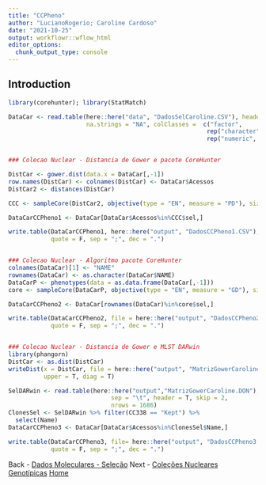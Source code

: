 ```yaml
---
title: "CCPheno"
author: "LucianoRogerio; Caroline Cardoso"
date: "2021-10-25"
output: workflowr::wflow_html
editor_options:
  chunk_output_type: console
---
```


## Introduction

```r
library(corehunter); library(StatMatch)

DataCar <- read.table(here::here("data", "DadosSelCaroline.CSV"), header = T, sep = ",", dec = ".",
                      na.strings = "NA", colClasses =  c("factor",
                                                        rep("character", times = 24),
                                                        rep("numeric", times = 27)))


### Colecao Nuclear - Distancia de Gower e pacote CoreHunter

DistCar <- gower.dist(data.x = DataCar[,-1])
row.names(DistCar) <- colnames(DistCar) <- DataCar$Acessos
DistCar2 <- distances(DistCar)

CCC <- sampleCore(DistCar2, objective(type = "EN", measure = "PD"), size = 338)

DataCarCCPheno1 <- DataCar[DataCar$Acessos%in%CCC$sel,]

write.table(DataCarCCPheno1, here::here("output", "DadosCCPheno1.CSV"),
            quote = F, sep = ";", dec = ".")


### Colecao Nuclear - Algoritmo pacote CoreHunter
colnames(DataCar)[1] <- "NAME"
rownames(DataCar) <- as.character(DataCar$NAME)
DataCarP <- phenotypes(data = as.data.frame(DataCar[,-1]))
core <- sampleCore(DataCarP, objective(type = "EN", measure = "GD"), size = 338)

DataCarCCPheno2 <- DataCar[rownames(DataCar)%in%core$sel,]

write.table(DataCarCCPheno2, file = here::here("output", "DadosCCPheno2.CSV"),
            quote = F, sep = ";", dec = ".")


### Colecao Nuclear - Distancia de Gower e MLST DARwin
library(phangorn)
DistCar <- as.dist(DistCar)
writeDist(x = DistCar, file = here::here("output", "MatrizGowerCaroline.phy"), format = "phylip",
          upper = T, diag = T)

SelDARwin <- read.table(here::here("output","MatrizGowerCaroline.DON"),
                             sep = "\t", header = T, skip = 2,
                             nrows = 1686)
ClonesSel <- SelDARwin %>% filter(CC338 == "Kept") %>%
  select(Name)
DataCarCCPheno3 <- DataCar[DataCar$Acessos%in%ClonesSel$Name,]

write.table(DataCarCCPheno3, file= here::here("output", "DadosCCPheno3.CSV"),
            quote = F, sep = ";", dec = ".")
```

Back - [Dados Moleculares - Seleção](GenoData.html)
Next - [Coleções Nucleares Genotípicas](CNGeno.html)
[Home](index.html)
